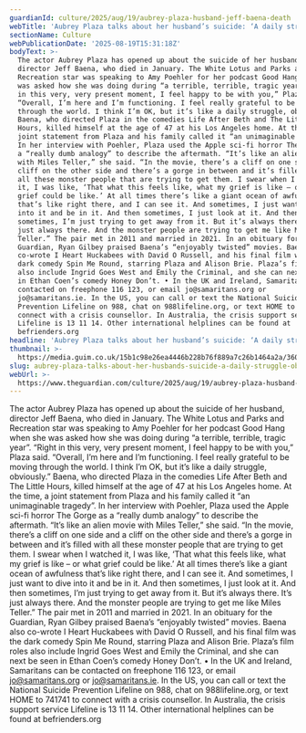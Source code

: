 ```yaml
---
guardianId: culture/2025/aug/19/aubrey-plaza-husband-jeff-baena-death
webTitle: 'Aubrey Plaza talks about her husband’s suicide: ‘A daily struggle, obviously’'
sectionName: Culture
webPublicationDate: '2025-08-19T15:31:18Z'
bodyText: >-
  The actor Aubrey Plaza has opened up about the suicide of her husband,
  director Jeff Baena, who died in January. The White Lotus and Parks and
  Recreation star was speaking to Amy Poehler for her podcast Good Hang when she
  was asked how she was doing during “a terrible, terrible, tragic year”. “Right
  in this very, very present moment, I feel happy to be with you,” Plaza said.
  “Overall, I’m here and I’m functioning. I feel really grateful to be moving
  through the world. I think I’m OK, but it’s like a daily struggle, obviously.”
  Baena, who directed Plaza in the comedies Life After Beth and The Little
  Hours, killed himself at the age of 47 at his Los Angeles home. At the time, a
  joint statement from Plaza and his family called it “an unimaginable tragedy”.
  In her interview with Poehler, Plaza used the Apple sci-fi horror The Gorge as
  a “really dumb analogy” to describe the aftermath. “It’s like an alien movie
  with Miles Teller,” she said. “In the movie, there’s a cliff on one side and a
  cliff on the other side and there’s a gorge in between and it’s filled with
  all these monster people that are trying to get them. I swear when I watched
  it, I was like, ‘That what this feels like, what my grief is like – or what
  grief could be like.’ At all times there’s like a giant ocean of awfulness
  that’s like right there, and I can see it. And sometimes, I just want to dive
  into it and be in it. And then sometimes, I just look at it. And then
  sometimes, I’m just trying to get away from it. But it’s always there. It’s
  just always there. And the monster people are trying to get me like Miles
  Teller.” The pair met in 2011 and married in 2021. In an obituary for the
  Guardian, Ryan Gilbey praised Baena’s “enjoyably twisted” movies. Baena also
  co-wrote I Heart Huckabees with David O Russell, and his final film was the
  dark comedy Spin Me Round, starring Plaza and Alison Brie. Plaza’s film roles
  also include Ingrid Goes West and Emily the Criminal, and she can next be seen
  in Ethan Coen’s comedy Honey Don’t. • In the UK and Ireland, Samaritans can be
  contacted on freephone 116 123, or email jo@samaritans.org or
  jo@samaritans.ie. In the US, you can call or text the National Suicide
  Prevention Lifeline on 988, chat on 988lifeline.org, or text HOME to 741741 to
  connect with a crisis counsellor. In Australia, the crisis support service
  Lifeline is 13 11 14. Other international helplines can be found at
  befrienders.org
headline: 'Aubrey Plaza talks about her husband’s suicide: ‘A daily struggle, obviously’'
thumbnail: >-
  https://media.guim.co.uk/15b1c98e26ea4446b228b76f889a7c26b1464a2a/360_0_3621_2898/500.jpg
slug: aubrey-plaza-talks-about-her-husbands-suicide-a-daily-struggle-obviously
webUrl: >-
  https://www.theguardian.com/culture/2025/aug/19/aubrey-plaza-husband-jeff-baena-death
---
```

The actor Aubrey Plaza has opened up about the suicide of her husband, director Jeff Baena, who died in January. The White Lotus and Parks and Recreation star was speaking to Amy Poehler for her podcast Good Hang when she was asked how she was doing during “a terrible, terrible, tragic year”. “Right in this very, very present moment, I feel happy to be with you,” Plaza said. “Overall, I’m here and I’m functioning. I feel really grateful to be moving through the world. I think I’m OK, but it’s like a daily struggle, obviously.” Baena, who directed Plaza in the comedies Life After Beth and The Little Hours, killed himself at the age of 47 at his Los Angeles home. At the time, a joint statement from Plaza and his family called it “an unimaginable tragedy”. In her interview with Poehler, Plaza used the Apple sci-fi horror The Gorge as a “really dumb analogy” to describe the aftermath. “It’s like an alien movie with Miles Teller,” she said. “In the movie, there’s a cliff on one side and a cliff on the other side and there’s a gorge in between and it’s filled with all these monster people that are trying to get them. I swear when I watched it, I was like, ‘That what this feels like, what my grief is like – or what grief could be like.’ At all times there’s like a giant ocean of awfulness that’s like right there, and I can see it. And sometimes, I just want to dive into it and be in it. And then sometimes, I just look at it. And then sometimes, I’m just trying to get away from it. But it’s always there. It’s just always there. And the monster people are trying to get me like Miles Teller.” The pair met in 2011 and married in 2021. In an obituary for the Guardian, Ryan Gilbey praised Baena’s “enjoyably twisted” movies. Baena also co-wrote I Heart Huckabees with David O Russell, and his final film was the dark comedy Spin Me Round, starring Plaza and Alison Brie. Plaza’s film roles also include Ingrid Goes West and Emily the Criminal, and she can next be seen in Ethan Coen’s comedy Honey Don’t. • In the UK and Ireland, Samaritans can be contacted on freephone 116 123, or email jo@samaritans.org or jo@samaritans.ie. In the US, you can call or text the National Suicide Prevention Lifeline on 988, chat on 988lifeline.org, or text HOME to 741741 to connect with a crisis counsellor. In Australia, the crisis support service Lifeline is 13 11 14. Other international helplines can be found at befrienders.org
